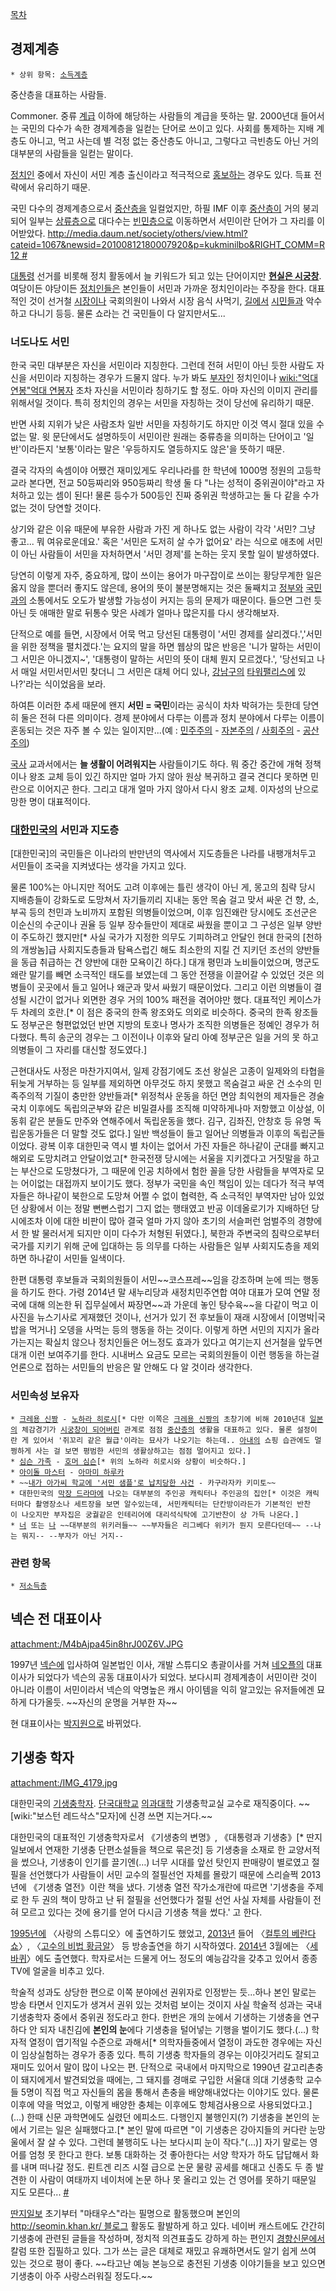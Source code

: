 [[목차]]

== 경제계층 ==
 * 상위 항목: [[소득계층]]

중산층을 대표하는 사람들.

Commoner. 중류 [[계급]] 이하에 해당하는 사람들의 계급을 뜻하는 말. 2000년대 들어서는 국민의 다수가 속한 경제계층을 일컫는 단어로 쓰이고 있다. 사회를 통제하는 지배 계층도 아니고, 먹고 사는데 별 걱정 없는 중산층도 아니고, 그렇다고 극빈층도 아닌 거의 대부분의 사람들을 일컫는 말이다.

[[정치인]] 중에서 자신이 서민 계층 출신이라고 적극적으로 [[홍보]]하는 경우도 있다. 득표 전략에서 유리하기 때문.

국민 다수의 경제계층으로서 [[중산층]]을 일컬었지만, 하필 IMF 이후 [[중산층]]이 거의 붕괴되어 일부는 [[상류층]]으로 대다수는 [[빈민층]]으로 이동하면서 서민이란 단어가 그 자리를 이어받았다. [[http://media.daum.net/society/others/view.html?cateid=1067&newsid=20100812180007920&p=kukminilbo&RIGHT_COMM=R12 #]] 

[[대통령]] 선거를 비롯해 정치 활동에서 늘 키워드가 되고 있는 단어이지만 '''[[현실은 시궁창]]'''. 여당이든 야당이든 [[정치인]]들은 본인들이 서민과 가까운 정치인이라는 주장을 한다. 대표적인 것이 선거철 [[시장]]이나 국회의원이 나와서 시장 음식 사먹기, [[길]]에서 [[시민]]들과 악수하고 다니기 등등. 물론 쇼라는 건 국민들이 다 알지만서도...

=== 너도나도 서민 ===
한국 국민 대부분은 자신을 서민이라 지칭한다. 그런데 전혀 서민이 아닌 듯한 사람도 자신을 서민이라 지칭하는 경우가 드물지 않다. 누가 봐도 [[부자]]인 정치인이나 [[wiki:"억대 연봉"억대 연봉자]] 조차 자신을 서민이라 칭하기도 할 정도. 아마 자신의 이미지 관리를 위해서일 것이다. 특히 정치인의 경우는 서민을 자칭하는 것이 당선에 유리하기 때문.

반면 사회 지위가 낮은 사람조차 일반 서민을 자칭하기도 하지만 이것 역시 절대 있을 수 없는 말. 윗 문단에서도 설명하듯이 서민이란 원래는 중류층을 의미하는 단어이고 '일반'이라든지 '보통'이라는 말은 '우등하지도 열등하지도 않은'을 뜻하기 때문.

결국 각자의 속셈이야 어쨌건 재미있게도 우리나라를 한 학년에 1000명 정원의 고등학교라 본다면, 전교 50등짜리와 950등짜리 학생 둘 다 "나는 성적이 중위권이야"라고 자처하고 있는 셈이 된다! 물론 등수가 500등인 진짜 중위권 학생하고는 둘 다 같을 수가 없는 것이 당연할 것이다.

상기와 같은 이유 때문에 부유한 사람과 가진 게 하나도 없는 사람이 각각 '서민? 그냥 좋고... 뭐 여유로운데요.' 혹은 '서민은 도저히 살 수가 없어요' 라는 식으로 애초에 서민이 아닌 사람들이 서민을 자처하면서 '서민 경제'를 논하는 웃지 못할 일이 발생하였다.

당연히 이렇게 자주, 중요하게, 많이 쓰이는 용어가 마구잡이로 쓰이는 황당무계한 일은 옳지 않을 뿐더러 좋지도 않은데, 용어의 뜻이 불분명해지는 것은 둘째치고 [[정부]]와 [[국민]]과의 소통에서도 오도가 발생할 가능성이 커지는 등의 문제가 때문이다. 들으면 그런 듯 아닌 듯 애매한 말로 뒤통수 맞은 사례가 얼마나 많은지를 다시 생각해보자.

단적으로 예를 들면, 시장에서 어묵 먹고 당선된 대통령이 '서민 경제를 살리겠다.','서민을 위한 정책을 펼치겠다.'는 요지의 말을 하면 웹상의 많은 반응은 '니가 말하는 서민이 그 서민은 아니겠지~', '대통령이 말하는 서민의 뜻이 대체 뭔지 모르겠다.', '당선되고 나서 매일 서민서민서민 찾더니 그 서민은 대체 어디 있나, [[강남구]]의 [[타워팰리스]]에 있나?'라는 식이었음을 보라.

하여튼 이러한 추세 때문에 왠지 '''서민 = 국민'''이라는 공식이 차차 박혀가는 듯한데 당연히 둘은 전혀 다른 의미이다. 경제 분야에서 다루는 이름과 정치 분야에서 다루는 이름이 혼동되는 것은 자주 볼 수 있는 일이지만...(예 : [[민주주의]] - [[자본주의]] / [[사회주의]] - [[공산주의]])

[[국사]] 교과서에서는 '''늘 생활이 어려워지는''' 사람들이기도 하다. 뭐 중간 중간에 개혁 정책이나 왕조 교체 등이 있긴 하지만 얼마 가지 않아 원상 복귀하고 결국 견디다 못하면 민란으로 이어지곤 한다. 그리고 대개 얼마 가지 않아서 다시 왕조 교체. 이자성의 난으로 망한 명이 대표적이다. 

=== [[대한민국]]의 서민과 지도층 ===
[대한민국]의 국민들은 이나라의 반만년의 역사에서 지도층들은 나라를 내팽개처두고 서민들이 조국을 지켜냈다는 생각을 가지고 있다. 

물론 100%는 아니지만 적어도 고려 이후에는 틀린 생각이 아닌 게, 몽고의 침략 당시 지배층들이 강화도로 도망쳐서 자기들끼리 지내는 동안 목숨 걸고 맞서 싸운 건 향, 소, 부곡 등의 천민과 노비까지 포함된 의병들이었으며, 이후 임진왜란 당시에도 조선군은 이순신의 수군이나 권율 등 일부 장수들만이 제대로 싸웠을 뿐이고 그 구성은 일부 양반이 주도하긴 했지만[* 사실 국가가 지정한 의무도 기피하려고 안달인 현대 한국의 [천하의 개쌍놈]급 사회지도층들과 탐욕스럽긴 해도 최소한의 지킬 건 지키던 조선의 양반들을 동급 취급하는 건 양반에 대한 모욕이긴 하다.] 대개 평민과 노비들이었으며, 명군도 왜란 말기를 빼면 소극적인 태도를 보였는데 그 동안 전쟁을 이끌어갈 수 있었던 것은 의병들이 곳곳에서 들고 일어나 왜군과 맞서 싸웠기 때문이었다. 그리고 이런 의병들이 결성될 시간이 없거나 외면한 경우 거의 100% 패전을 겪어야만 했다. 대표적인 케이스가 두 차례의 호란.[* 이 점은 중국의 한족 왕조와도 의외로 비슷하다. 중국의 한족 왕조들도 정부군은 형편없었던 반면 지방의 토호나 명사가 조직한 의병들은 정예인 경우가 허다했다. 특히 송군의 경우는 그 이전이나 이후와 달리 아예 정부군은 일을 거의 못 하고 의병들이 그 자리를 대신할 정도였다.]

근현대사도 사정은 마찬가지여서, 일제 강점기에도 조선 왕실은 고종이 일제와의 타협을 뒤늦게 거부하는 등 일부를 제외하면 아무것도 하지 못했고 목숨걸고 싸운 건 소수의 민족주의적 기질이 충만한 양반들과[* 위정척사 운동을 하던 면암 최익현의 제자들은 경술국치 이후에도 독립의군부와 같은 비밀결사를 조직해 미약하게나마 저항했고 이상설, 이동휘 같은 분들도 만주와 연해주에서 독립운동을 했다. 김구, 김좌진, 안창호 등 유명 독립운동가들은 더 말할 것도 없다.] 일반 백성들이 들고 일어난 의병들과 이후의 독립군들이었다. 광복 이후 대한민국 역시 별 차이는 없어서 가진 자들은 하나같이 군대를 빠지고 해외로 도망치려고 안달이었고[* 한국전쟁 당시에는 서울을 지키겠다고 거짓말을 하고는 부산으로 도망쳤다가, 그 때문에 인공 치하에서 험한 꼴을 당한 사람들을 부역자로 모는 어이없는 대접까지 보이기도 했다. 정부가 국민을 속인 책임이 있는 데다가 적극 부역자들은 하나같이 북한으로 도망쳐 어쩔 수 없이 협력한, 즉 소극적인 부역자만 남아 있었던 상황에서 이는 정말 뻔뻔스럽기 그지 없는 행태였고 반공 이데올로기가 지배하던 당시에조차 이에 대한 비판이 많아 결국 얼마 가지 않아 초기의 서슬퍼런 엄벌주의 경향에서 한 발 물러서게 되지만 이미 다수가 처형된 뒤였다.], 북한과 주변국의 침략으로부터 국가를 지키기 위해 군에 입대하는 등 의무를 다하는 사람들은 일부 사회지도층을 제외하면 하나같이 서민들 일색이다. 

한편 대통령 후보들과 국회의원들이 서민~~코스프레~~임을 강조하며 눈에 띄는 행동을 하기도 한다. 가령 2014년 말 새누리당과 새정치민주연합 여야 대표가 모여 연말 정국에 대해 의논한 뒤 집무실에서 짜장면~~과 가운데 놓인 탕수육~~을 다같이 먹고 이 사진을 뉴스기사로 게재했던 것이나, 선거가 있기 전 후보들이 재래 시장에서 [이명박|국밥을 먹거나] 오뎅을 사먹는 등의 행동을 하는 것이다. 이렇게 하면 서민의 지지가 올라가는지는 확실치 않으나 정치인들은 어느정도 효과가 있다고 여기는지 선거철을 앞두면 대개 이런 보여주기를 한다. 시내버스 요금도 모르는 국회의원들이 이런 행동을 하는걸 언론으로 접하는 서민들의 반응은 말 안해도 다 알 것이라 생각한다. 

=== 서민속성 보유자 ===
 * [[크레용 신짱]] - [[노하라 히로시]][* 다만 이쪽은 [[크레용 신짱]]의 초창기에 비해 2010년대 [[일본]]의 체감경기가 [[잃어버린 10년/일본|시궁창이 되어버린]] 관계로 점점 [[중산층]]의 생활을 대표하고 있다. 물론 설정이란 게 있어서 '쥐꼬리 같은 월급'이라는 묘사가 나오기는 하는데.. [[노하라 미사에|아내]]의 쇼핑 습관에도 멀쩡하게 사는 걸 보면 평범한 서민의 생활상하고는 점점 멀어지고 있다.]
 * [[심슨 가족]] - [[호머 심슨]][* 위의 노하라 히로시와 상황이 비슷하다.]
 * [[아이돌 마스터]] - [[아마미 하루카]]
 * ~~[[내가 아가씨 학교에 '서민 샘플'로 납치당한 사건]] - 카구라자카 키미토~~
 * 대한민국의 [[막장 드라마]]에 나오는 대부분의 주인공 캐릭터나 주인공의 집안[* 이것은 캐릭터마다 촬영장소나 세트장을 보면 알수있는데, 서민캐릭터는 단칸방이라든가 기본적인 반찬이 나오지만 부자집은 궁궐같은 인테리어에 대리석식탁에 고기반찬이 상 가득 나온다.]
 * [[너]] 또는 [[나]] ~~대부분의 위키러들~~ ~~부자들은 리그베다 위키가 뭔지 모른다던데~~ --나는 뭐지-- --부자가 아닌 거지--
=== 관련 항목 ===
 * [[저소득층]]

== 넥슨 전 대표이사 ==
attachment:/M4bAjpa45in8hrJ00Z6V.JPG

1997년 [[넥슨]]에 입사하여 일본법인 이사, 개발 스튜디오 총괄이사를 거쳐 [[네오플]]의 대표이사가 되었다가 넥슨의 공동 대표이사가 되었다. 보다시피 경제계층이 서민이란 것이 아니라 이름이 서민이라서 넥슨의 악명높은 캐시 아이템을 익히 알고있는 유저들에겐 묘하게 다가올듯. ~~자신의 운명을 거부한 자~~

현 대표이사는 [[박지원]]으로 바뀌었다.

== 기생충 학자 ==
attachment:/IMG_4179.jpg

대한민국의 [[기생충]]학자. [[단국대학교]] [[의과대학]] 기생충학교실 교수로 재직중이다. ~~[wiki:"보스턴 레드삭스"모자]에 신경 쓰면 지는거다.~~

대한민국의 대표적인 기생충학자로서 《기생충의 변명》, 《대통령과 기생충》[* 딴지일보에서 연재한 기생충 단편소설들을 책으로 묶은것] 등 기생충을 소재로 한 교양서적을 썼으나, 기생충이 인기를 끌기엔(…) 너무 시대를 앞선 탓인지 판매량이 별로였고 절필을 선언했다가 사람들이 서민 교수의 절필선언 자체를 몰랐기 때문에 스리슬쩍 2013년에 《기생충 열전》이란 책을 냈다. 기생충 열전 작가소개란에 따르면 '기생충을 주제로 한 두 권의 책이 망하고 난 뒤 절필을 선언했다가 절필 선언 사실 자체를 사람들이 전혀 모르고 있다는 것에 용기를 얻어 다시금 기생충 책을 썼다.' 고 한다.

[[1995년]]에 〈사랑의 스튜디오〉에 출연하기도 했었고, [[2013년]] 들어 〈[[컬투의 베란다쇼]]〉, 〈[[고수의 비법 황금알]]〉 등 방송출연을 하기 시작하였다. [[2014년]] 3월에는 〈[[세바퀴]]〉에도 출연했다. 학자로서는 드물게 어느 정도의 예능감각을 갖추고 있어서 종종 TV에 얼굴을 비추고 있다.

학술적 성과도 상당한 편으로 이쪽 분야에선 권위자로 인정받는 듯...하나 본인 말로는 방송 타면서 인지도가 생겨서 권위 있는 것처럼 보이는 것이지 사실 학술적 성과는 국내 기생충학자 중에서 중위권 정도라고 한다. 한번은 개의 눈에서 기생하는 기생충을 연구하다 안 되자 내친김에 '''본인의 눈'''에다 기생충을 털어넣는 기행을 벌이기도 했다.(…) 학자적 열정이 엽기적일 수준으로 과해서[* 의학자들중에서 열정이 과도한 경우에는 자신이 임상실험하는 경우가 종종 있다. 특히 기생충 학자들의 경우는 이야깃거리도 잘되고 재미도 있어서 말이 많이 나오는 편. 단적으로 국내에서 마지막으로 1990년 갈고리촌충이 돼지에게서 발견되었을 때에는, 그 돼지를 경매로 구입한 서울대 의대 기생충학 교수들 5명이 직접 먹고 자신들의 몸을 통해서 촌충을 배양해내었다는 이야기도 있다. 물론 이후에 약을 먹었고, 이렇게 배양한 충체는 이후에도 항체검사용으로 사용되었다고.](…) 한때 신문 과학면에도 실렸던 에피소드. 다행인지 불행인지(?) 기생충을 본인의 눈에서 기르는 일은 실패했다고.[* 본인 말에 따르면 "이 기생충은 강아지들의 커다란 눈망울에서 잘 살 수 있다. 그런데 불행히도 나는 보다시피 눈이 작다."(…)] 자기 말로는 영어를 엄청 못 한다고 한다. 보통 대화하는 것 좋아한다는 서양 학자가 하도 답답해서 화를 내며 떠나갈 정도. 뢴트겐 리즈 시절 급으로 논문 물량 공세를 해대고 신종도 두 종 발견한 이 사람이 여태까지 네이처에 논문 하나 못 올리고 있는 건 영어를 못하기 때문일 지도 모른다... [http://www.tvreport.co.kr/?c=news&m=newsview&idx=483738 #]

[[딴지일보]] 초기부터 "마태우스"라는 필명으로 활동했으며 본인의 [[http://seomin.khan.kr/ 블로그]] 활동도 활발하게 하고 있다. 네이버 캐스트에도 간간히 기생충에 관련된 글들을 작성하며, 정치적 의견표출도 강하게 하는 편인지 [[경향신문]]에서 칼럼 또한 집필하고 있다. 그가 쓰는 글은 대체로 재밌고 유쾌하면서도 알기 쉽게 쓰여 있는 것으로 평이 좋다. ~~타고난 예능 본능으로 충전된 기생충 이야기들을 보고 있으면 기생충이 아주 사랑스러워질 정도다.~~
